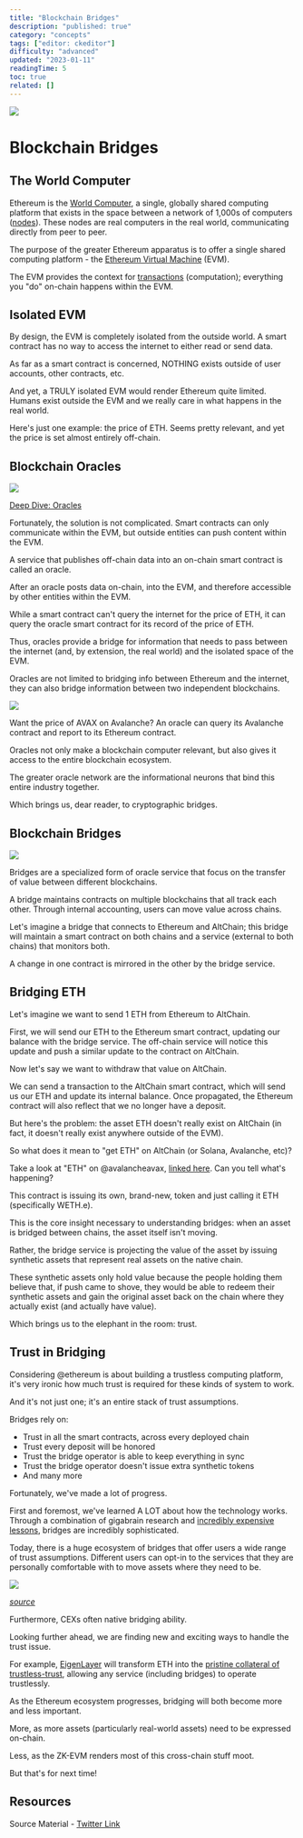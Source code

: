 ```yaml
---
title: "Blockchain Bridges"
description: "published: true"
category: "concepts"
tags: ["editor: ckeditor"]
difficulty: "advanced"
updated: "2023-01-11"
readingTime: 5
toc: true
related: []
---
```


![](/images/bridge-banner.png)

# Blockchain Bridges

## The World Computer

Ethereum is the [World Computer](https://inevitableeth.com/home/ethereum/world-computer), a single, globally shared computing platform that exists in the space between a network of 1,000s of computers ([nodes](https://inevitableeth.com/home/ethereum/network/node)). These nodes are real computers in the real world, communicating directly from peer to peer. 

The purpose of the greater Ethereum apparatus is to offer a single shared computing platform - the [Ethereum Virtual Machine](https://inevitableeth.com/home/ethereum/evm) (EVM).

The EVM provides the context for [transactions](/ethereum/blockchain/transaction) (computation); everything you "do" on-chain happens within the EVM.

## Isolated EVM

By design, the EVM is completely isolated from the outside world. A smart contract has no way to access the internet to either read or send data.

As far as a smart contract is concerned, NOTHING exists outside of user accounts, other contracts, etc.

And yet, a TRULY isolated EVM would render Ethereum quite limited. Humans exist outside the EVM and we really care in what happens in the real world.

Here's just one example: the price of ETH. Seems pretty relevant, and yet the price is set almost entirely off-chain.

## Blockchain Oracles

![](/images/bridge-1.png)

[Deep Dive: Oracles](/concepts/oracle)

Fortunately, the solution is not complicated. Smart contracts can only communicate within the EVM, but outside entities can push content within the EVM.

A service that publishes off-chain data into an on-chain smart contract is called an oracle.

After an oracle posts data on-chain, into the EVM, and therefore accessible by other entities within the EVM.

While a smart contract can't query the internet for the price of ETH, it can query the oracle smart contract for its record of the price of ETH.

Thus, oracles provide a bridge for information that needs to pass between the internet (and, by extension, the real world) and the isolated space of the EVM.

Oracles are not limited to bridging info between Ethereum and the internet, they can also bridge information between two independent blockchains.

![](/images/bridge-2.png)

Want the price of AVAX on Avalanche? An oracle can query its Avalanche contract and report to its Ethereum contract.

Oracles not only make a blockchain computer relevant, but also gives it access to the entire blockchain ecosystem.

The greater oracle network are the informational neurons that bind this entire industry together.

Which brings us, dear reader, to cryptographic bridges.

## Blockchain Bridges

![](/images/bridge-3.png)

Bridges are a specialized form of oracle service that focus on the transfer of value between different blockchains.

A bridge maintains contracts on multiple blockchains that all track each other. Through internal accounting, users can move value across chains.

Let's imagine a bridge that connects to Ethereum and AltChain; this bridge will maintain a smart contract on both chains and a service (external to both chains) that monitors both.

A change in one contract is mirrored in the other by the bridge service.

## Bridging ETH

Let's imagine we want to send 1 ETH from Ethereum to AltChain.

First, we will send our ETH to the Ethereum smart contract, updating our balance with the bridge service. The off-chain service will notice this update and push a similar update to the contract on AltChain.

Now let's say we want to withdraw that value on AltChain.

We can send a transaction to the AltChain smart contract, which will send us our ETH and update its internal balance. Once propagated, the Ethereum contract will also reflect that we no longer have a deposit.

But here's the problem: the asset ETH doesn't really exist on AltChain (in fact, it doesn't really exist anywhere outside of the EVM).

So what does it mean to "get ETH" on AltChain (or Solana, Avalanche, etc)?

Take a look at "ETH" on @avalancheavax, [linked here](https://snowtrace.io/token/0x49d5c2bdffac6ce2bfdb6640f4f80f226bc10bab). Can you tell what's happening?

This contract is issuing its own, brand-new, token and just calling it ETH (specifically WETH.e).

This is the core insight necessary to understanding bridges: when an asset is bridged between chains, the asset itself isn't moving.

Rather, the bridge service is projecting the value of the asset by issuing synthetic assets that represent real assets on the native chain.

These synthetic assets only hold value because the people holding them believe that, if push came to shove, they would be able to redeem their synthetic assets and gain the original asset back on the chain where they actually exist (and actually have value).

Which brings us to the elephant in the room: trust.

## Trust in Bridging

Considering @ethereum is about building a trustless computing platform, it's very ironic how much trust is required for these kinds of system to work.

And it's not just one; it's an entire stack of trust assumptions.

Bridges rely on:

*   Trust in all the smart contracts, across every deployed chain
*   Trust every deposit will be honored
*   Trust the bridge operator is able to keep everything in sync
*   Trust the bridge operator doesn't issue extra synthetic tokens
*   And many more

Fortunately, we've made a lot of progress.

First and foremost, we've learned A LOT about how the technology works. Through a combination of gigabrain research and [incredibly expensive lessons](https://rekt.news/wormhole-rekt/), bridges are incredibly sophisticated.

Today, there is a huge ecosystem of bridges that offer users a wide range of trust assumptions. Different users can opt-in to the services that they are personally comfortable with to move assets where they need to be.

![](/images/bridge-4.png)

[*source*](https://ethereum.org/en/developers/docs/bridges/)

Furthermore, CEXs often native bridging ability.

Looking further ahead, we are finding new and exciting ways to handle the trust issue.

For example, [EigenLayer](/ethereum/upgrades/middleware/eigenlayer) will transform ETH into the [pristine collateral of trustless-trust](/ethereum/world-computer/endgame/trustless-trust), allowing any service (including bridges) to operate trustlessly.

As the Ethereum ecosystem progresses, bridging will both become more and less important.

More, as more assets (particularly real-world assets) need to be expressed on-chain.

Less, as the ZK-EVM renders most of this cross-chain stuff moot.

But that's for next time!

## Resources

Source Material - [Twitter Link](https://twitter.com/SalomonCrypto/status/1613352790763667456)
